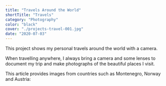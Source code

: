 ```yaml
---
title: "Travels Around the World"
shortTitle: "Travels"
category: "Photography"
color: "black"
cover: "./projects-travel-001.jpg"
date: "2020-07-03"
---
```


This project shows my personal travels around the world with a camera.

When travelling anywhere, I always bring a camera and some lenses to document my trip and make photographs of the beautiful places I visit.

This article provides images from countries such as Montenegro, Norway and Austria:
